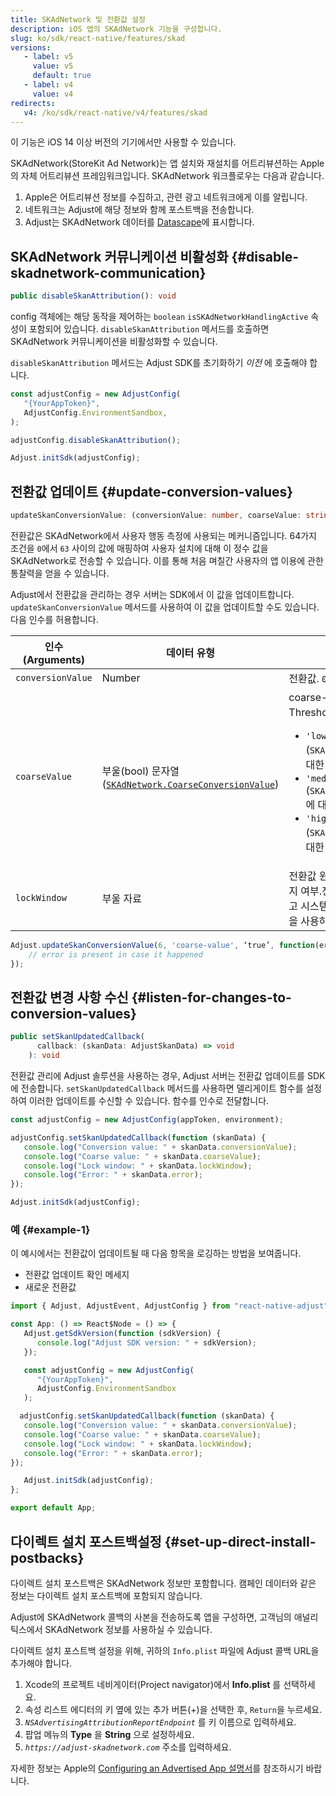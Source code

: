 ```yaml
---
title: SKAdNetwork 및 전환값 설정
description: iOS 앱의 SKAdNetwork 기능을 구성합니다.
slug: ko/sdk/react-native/features/skad
versions:
   - label: v5
     value: v5
     default: true
   - label: v4
     value: v4
redirects:
   v4: /ko/sdk/react-native/v4/features/skad
---
```


<Callout type="important">

이 기능은 iOS 14 이상 버전의 기기에서만 사용할 수 있습니다.

</Callout>

SKAdNetwork\(StoreKit Ad Network\)는 앱 설치와 재설치를 어트리뷰션하는 Apple의 자체 어트리뷰션 프레임워크입니다. SKAdNetwork 워크플로우는 다음과 같습니다.

1. Apple은 어트리뷰션 정보를 수집하고, 관련 광고 네트워크에게 이를 알립니다.
2. 네트워크는 Adjust에 해당 정보와 함께 포스트백을 전송합니다.
3. Adjust는 SKAdNetwork 데이터를 [Datascape](https://help.adjust.com/ko/suite/article/datascape)에 표시합니다.

## SKAdNetwork 커뮤니케이션 비활성화 \{\#disable\-skadnetwork\-communication\}

<CodeBlock title="메서드 서명">

```ts
public disableSkanAttribution(): void
```

</CodeBlock>

config 객체에는 해당 동작을 제어하는 `boolean` `isSKAdNetworkHandlingActive` 속성이 포함되어 있습니다. `disableSkanAttribution` 메서드를 호출하면 SKAdNetwork 커뮤니케이션을 비활성화할 수 있습니다.

<Callout type="important">

`disableSkanAttribution` 메서드는 Adjust SDK를 초기화하기 _이전_ 에 호출해야 합니다.

</Callout>

```jsx
const adjustConfig = new AdjustConfig(
   "{YourAppToken}",
   AdjustConfig.EnvironmentSandbox,
);

adjustConfig.disableSkanAttribution();

Adjust.initSdk(adjustConfig);
```

## 전환값 업데이트 \{\#update\-conversion\-values\}

<CodeBlock title="메서드 서명">

```ts
updateSkanConversionValue: (conversionValue: number, coarseValue: string, lockWindow: boolean, callback: (error: string) => void) => void
```

</CodeBlock>

전환값은 SKAdNetwork에서 사용자 행동 측정에 사용되는 메커니즘입니다. 64가지 조건을 `0`에서 `63` 사이의 값에 매핑하여 사용자 설치에 대해 이 정수 값을 SKAdNetwork로 전송할 수 있습니다. 이를 통해 처음 며칠간 사용자의 앱 이용에 관한 통찰력을 얻을 수 있습니다.

Adjust에서 전환값을 관리하는 경우 서버는 SDK에서 이 값을 업데이트합니다. `updateSkanConversionValue` 메서드를 사용하여 이 값을 업데이트할 수도 있습니다. 다음 인수를 허용합니다.

| 인수 \(Arguments\) | 데이터 유형                                                                                                                                         | 설명                                                                                                                                                                                                                                                                                                                       |
| ------------------ | --------------------------------------------------------------------------------------------------------------------------------------------------- | -------------------------------------------------------------------------------------------------------------------------------------------------------------------------------------------------------------------------------------------------------------------------------------------------------------------------- |
| `conversionValue`  | Number                                                                                                                                              | 전환값. `0` 및 `63` 사이의 값이어야 함.                                                                                                                                                                                                                                                                                    |
| `coarseValue`      | 부울\(bool\) 문자열 \([`SKAdNetwork.CoarseConversionValue`](https://developer.apple.com/documentation/storekit/skadnetwork/coarseconversionvalue)\) | coarse\-grained 전환값. 앱의 설치 수가 Privacy Threshold를 충족하지 못하는 경우에 사용됩니다.<ul><li>`'low'` \(`SKAdNetworkCoarseConversionValueLow`에 대한 것\)</li><li>`'medium'` \(`SKAdNetworkCoarseConversionValueMedium`에 대한 것\)</li><li>`'high'` \(`SKAdNetworkCoarseConversionValueHigh`에 대한 것\)</li></ul> |
| `lockWindow`       | 부울 자료                                                                                                                                           | 전환값 윈도우가 종료되기 전에 포스트백을 전송할지 여부.전환값 윈도우가 종료될 때까지 기다리지 않고 시스템이 포스트백을 전송하도록 하려면 `true` 값을 사용하시기 바랍니다. 기본: `false`.                                                                                                                                   |

```jsx
Adjust.updateSkanConversionValue(6, 'coarse-value', ‘true’, function(error) {
    // error is present in case it happened
});

```

## 전환값 변경 사항 수신 \{\#listen\-for\-changes\-to\-conversion\-values\}

<CodeBlock title="메서드 서명">

```ts
public setSkanUpdatedCallback(
      callback: (skanData: AdjustSkanData) => void
    ): void

```

</CodeBlock>

전환값 관리에 Adjust 솔루션을 사용하는 경우, Adjust 서버는 전환값 업데이트를 SDK에 전송합니다. `setSkanUpdatedCallback` 메서드를 사용하면 델리게이트 함수를 설정하여 이러한 업데이트를 수신할 수 있습니다. 함수를 인수로 전달합니다.

```jsx
const adjustConfig = new AdjustConfig(appToken, environment);

adjustConfig.setSkanUpdatedCallback(function (skanData) {
   console.log("Conversion value: " + skanData.conversionValue);
   console.log("Coarse value: " + skanData.coarseValue);
   console.log("Lock window: " + skanData.lockWindow);
   console.log("Error: " + skanData.error);
});

Adjust.initSdk(adjustConfig);
```

### 예 {#example-1}

이 예시에서는 전환값이 업데이트될 때 다음 항목을 로깅하는 방법을 보여줍니다.

- 전환값 업데이트 확인 메세지
- 새로운 전환값

```jsx
import { Adjust, AdjustEvent, AdjustConfig } from "react-native-adjust";

const App: () => React$Node = () => {
   Adjust.getSdkVersion(function (sdkVersion) {
      console.log("Adjust SDK version: " + sdkVersion);
   });

   const adjustConfig = new AdjustConfig(
      "{YourAppToken}",
      AdjustConfig.EnvironmentSandbox
   );

  adjustConfig.setSkanUpdatedCallback(function (skanData) {
   console.log("Conversion value: " + skanData.conversionValue);
   console.log("Coarse value: " + skanData.coarseValue);
   console.log("Lock window: " + skanData.lockWindow);
   console.log("Error: " + skanData.error);
});

   Adjust.initSdk(adjustConfig);
};

export default App;
```

## 다이렉트 설치 포스트백설정 \{\#set\-up\-direct\-install\-postbacks\}

<Callout type="note">

다이렉트 설치 포스트백은 SKAdNetwork 정보만 포함합니다. 캠페인 데이터와 같은 정보는 다이렉트 설치 포스트백에 포함되지 않습니다.

</Callout>

Adjust에 SKAdNetwork 콜백의 사본을 전송하도록 앱을 구성하면, 고객님의 애널리틱스에서 SKAdNetwork 정보를 사용하실 수 있습니다.

다이렉트 설치 포스트백 설정을 위해, 귀하의 `Info.plist` 파일에 Adjust 콜백 URL을 추가해야 합니다.

1. Xcode의 프로젝트 네비게이터\(Project navigator\)에서 **Info.plist** 를 선택하세요.
2. 속성 리스트 에디터의 키 옆에 있는 추가 버튼\(\+\)을 선택한 후, `Return`을 누르세요.
3. _`NSAdvertisingAttributionReportEndpoint`_ 를 키 이름으로 입력하세요.
4. 팝업 메뉴의 **Type** 을 **String** 으로 설정하세요.
5. _`https://adjust-skadnetwork.com`_ 주소를 입력하세요.

<Callout type="seealso">

자세한 정보는 Apple의 [Configuring an Advertised App 설명서](https://developer.apple.com/documentation/storekit/skadnetwork/configuring_an_advertised_app)를 참조하시기 바랍니다.

</Callout>

